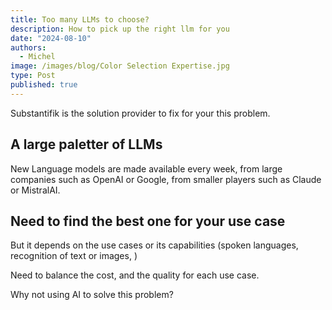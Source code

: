 ```yaml
---
title: Too many LLMs to choose?
description: How to pick up the right llm for you
date: "2024-08-10"
authors:
  - Michel
image: /images/blog/Color Selection Expertise.jpg
type: Post
published: true
---
```


<Callout>
 Substantifik is the solution provider to fix for your this problem.
</Callout>

## A large paletter of LLMs
New Language models are made available every week, from large companies such as OpenAI or Google, from smaller players such as Claude or MistralAI.

## Need to find the best one for your use case
But it depends on the use cases or its capabilities (spoken languages, recognition of text or images, )

Need to balance the cost, and the quality for each use case.

Why not using AI to solve this problem?
